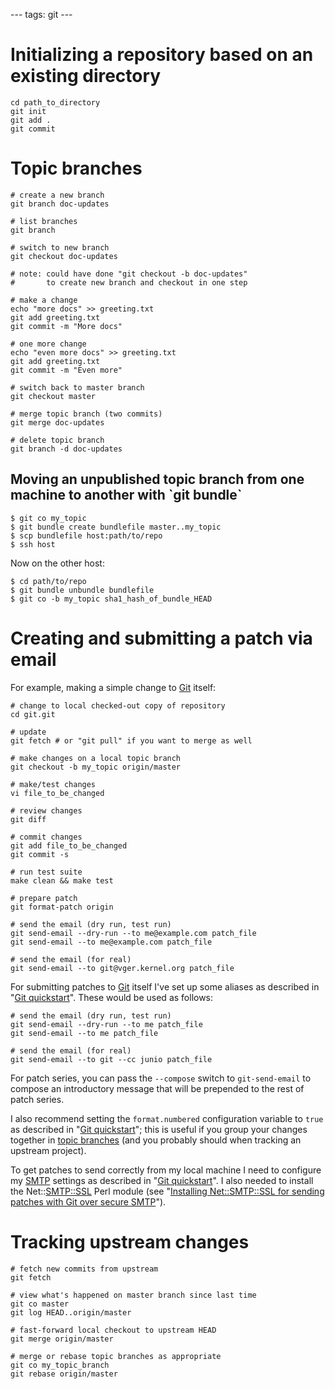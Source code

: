 ---
tags: git
---
= Initializing a repository based on an existing directory =

<pre>cd path_to_directory
git init
git add .
git commit</pre>

= Topic branches =

<pre># create a new branch
git branch doc-updates

# list branches
git branch

# switch to new branch
git checkout doc-updates

# note: could have done "git checkout -b doc-updates"
#       to create new branch and checkout in one step

# make a change
echo "more docs" >> greeting.txt 
git add greeting.txt 
git commit -m "More docs"

# one more change
echo "even more docs" >> greeting.txt
git add greeting.txt 
git commit -m "Even more"

# switch back to master branch
git checkout master

# merge topic branch (two commits)
git merge doc-updates

# delete topic branch
git branch -d doc-updates</pre>

== Moving an unpublished topic branch from one machine to another with `git bundle` ==

<pre lang="shell">$ git co my_topic
$ git bundle create bundlefile master..my_topic
$ scp bundlefile host:path/to/repo
$ ssh host</pre>

Now on the other host:

<pre lang="shell">$ cd path/to/repo
$ git bundle unbundle bundlefile
$ git co -b my_topic sha1_hash_of_bundle_HEAD</pre>

= Creating and submitting a patch via email =

For example, making a simple change to [[Git]] itself:

<pre># change to local checked-out copy of repository
cd git.git

# update
git fetch # or "git pull" if you want to merge as well

# make changes on a local topic branch
git checkout -b my_topic origin/master

# make/test changes
vi file_to_be_changed

# review changes
git diff

# commit changes
git add file_to_be_changed
git commit -s

# run test suite
make clean && make test

# prepare patch
git format-patch origin

# send the email (dry run, test run)
git send-email --dry-run --to me@example.com patch_file
git send-email --to me@example.com patch_file

# send the email (for real)
git send-email --to git@vger.kernel.org patch_file </pre>

For submitting patches to [[Git]] itself I've set up some aliases as described in "[[Git quickstart]]". These would be used as follows:

<pre># send the email (dry run, test run)
git send-email --dry-run --to me patch_file
git send-email --to me patch_file

# send the email (for real)
git send-email --to git --cc junio patch_file</pre>

For patch series, you can pass the <tt>--compose</tt> switch to <tt>git-send-email</tt> to compose an introductory message that will be prepended to the rest of patch series.

I also recommend setting the <tt>format.numbered</tt> configuration variable to <tt>true</tt> as described in "[[Git quickstart]]"; this is useful if you group your changes together in [[topic branches]] (and you probably should when tracking an upstream project).

To get patches to send correctly from my local machine I need to configure my [[SMTP]] settings as described in "[[Git quickstart]]". I also needed to install the Net::SMTP::SSL Perl module (see "[[Installing Net::SMTP::SSL for sending patches with Git over secure SMTP]]").

= Tracking upstream changes =

<pre># fetch new commits from upstream
git fetch

# view what's happened on master branch since last time
git co master
git log HEAD..origin/master

# fast-forward local checkout to upstream HEAD
git merge origin/master

# merge or rebase topic branches as appropriate
git co my_topic_branch
git rebase origin/master</pre>
